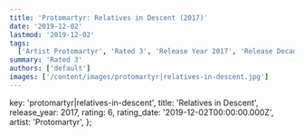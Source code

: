 ```yaml
---
title: 'Protomartyr: Relatives in Descent (2017)'
date: '2019-12-02'
lastmod: '2019-12-02'
tags:
  ['Artist Protomartyr', 'Rated 3', 'Release Year 2017', 'Release Decade 2010']
summary: 'Rated 3'
authors: ['default']
images: ['/content/images/protomartyr|relatives-in-descent.jpg']
---
```


  key: 'protomartyr|relatives-in-descent',
  title: 'Relatives in Descent',
  release_year: 2017,
  rating: 6,
  rating_date: '2019-12-02T00:00:00.000Z',
  artist: 'Protomartyr',
};

<MusicRating data={data} />
